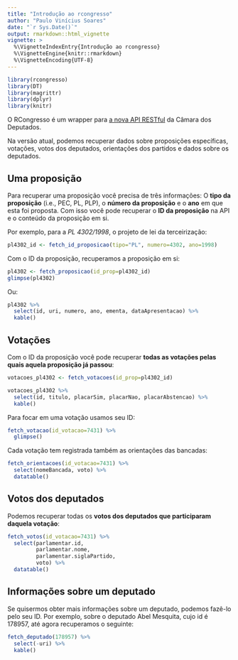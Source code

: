 ```yaml
---
title: "Introdução ao rcongresso"
author: "Paulo Vinícius Soares"
date: "`r Sys.Date()`"
output: rmarkdown::html_vignette
vignette: >
  %\VignetteIndexEntry{Introdução ao rcongresso}
  %\VignetteEngine{knitr::rmarkdown}
  %\VignetteEncoding{UTF-8}
---
```


```r
library(rcongresso)
library(DT)
library(magrittr)
library(dplyr)
library(knitr)
```


O RCongresso é um wrapper para [a nova API RESTful](https://dadosabertos.camara.leg.br/swagger/api.html) da Câmara dos Deputados. 

Na versão atual, podemos recuperar dados sobre proposições específicas, votações, votos dos deputados, orientações dos partidos e dados sobre os deputados. 

## Uma proposição
Para recuperar uma proposição você precisa de três informações: O **tipo da proposição** (i.e., PEC, PL, PLP), o **número da proposição** e o **ano** em que esta foi proposta. Com isso você pode recuperar o **ID da proposição** na API e o conteúdo da proposição em si.    

Por exemplo, para a *PL 4302/1998*, o projeto de lei da terceirização: 

```r
pl4302_id <- fetch_id_proposicao(tipo="PL", numero=4302, ano=1998)
```

Com o ID da proposição, recuperamos a proposição em si: 

```r
pl4302 <- fetch_proposicao(id_prop=pl4302_id)
glimpse(pl4302)
```

Ou:

```r
pl4302 %>% 
  select(id, uri, numero, ano, ementa, dataApresentacao) %>%
  kable()
```

## Votações

Com o ID da proposição você pode recuperar **todas as votações pelas quais aquela proposição já passou**: 

```r
votacoes_pl4302 <- fetch_votacoes(id_prop=pl4302_id)

votacoes_pl4302 %>% 
  select(id, titulo, placarSim, placarNao, placarAbstencao) %>% 
  kable()
```

Para focar em uma votação usamos seu ID:

```r
fetch_votacao(id_votacao=7431) %>% 
  glimpse()
```

Cada votação tem registrada também as orientações das bancadas: 

```r
fetch_orientacoes(id_votacao=7431) %>% 
  select(nomeBancada, voto) %>% 
  datatable()
```

## Votos dos deputados

Podemos recuperar todas os **votos dos deputados que participaram daquela votação**:

```r
fetch_votos(id_votacao=7431) %>% 
  select(parlamentar.id, 
         parlamentar.nome, 
         parlamentar.siglaPartido, 
         voto) %>% 
  datatable()
```

## Informações sobre um deputado

Se quisermos obter mais informações sobre um deputado, podemos fazê-lo pelo seu ID. Por exemplo, sobre o deputado Abel Mesquita, cujo id é 178957, até agora recuperamos o seguinte:

```r
fetch_deputado(178957) %>%
  select(-uri) %>%
  kable()
```




